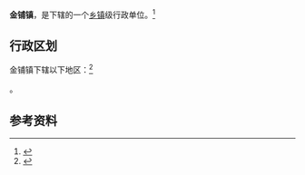 {{中国乡级行政区|41/17/27/106/000}}

'''金铺镇'''，是{{PRC admin/fullname|41/17/27/106/000|3}}下辖的一个[[乡镇|乡镇]]级行政单位。<ref>{{PRC admin/ref sgc|{{PRC admin/parent|41/17/27/106/000}}}}</ref>

== 行政区划 ==

金铺镇下辖以下地区：<ref>{{PRC admin/ref sgc|41/17/27/106/000}}</ref>

{{PRC admin/children|41/17/27/106/000}}。

== 参考资料 ==

{{reflist}}

{{行政区划小作品}}
{{PRC admin/navcat|41/17/27/106/000}}